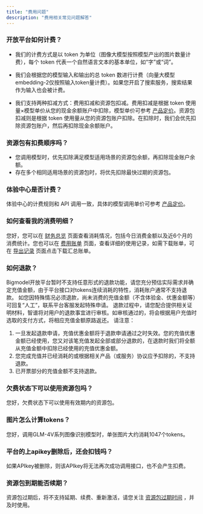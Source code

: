 ```yaml
---
title: "费用问题"
description: "费用相关常见问题解答"
---
```

### 开放平台如何计费？

- 我们的计费方式是以 token 为单位（图像大模型按照模型产出的图片数量计费），每个 token 代表一个自然语言文本的基本单位，如“字”或“词”。

- 我们会根据您的模型输入和输出的总 token 数进行计费（向量大模型embedding-2仅按照输入token量计费）。如果您开启了搜索服务，搜索结果作为输入也会被计费。

- 我们支持两种扣减方式：费用扣减和资源包扣减。费用扣减是根据 token 使用量×模型单价从您的现金余额账户中扣除，模型单价可参考 [产品定价](https://open.bigmodel.cn/pricing)。资源包扣减则是根据 token 使用量从您的资源包账户扣除。在扣除时，我们会优先扣除资源包账户，然后再扣除现金余额账户。

### 资源包有扣费顺序吗？

- 您调用模型时，优先扣除满足模型适用场景的资源包余额，再扣除现金账户余额。
- 存在多个相同适用场景的资源包时，将优先扣除最快过期的资源包。

### 体验中心是否计费？

体验中心的计费规则和 API 调用一致，具体的模型调用单价可参考 [产品定价](https://open.bigmodel.cn/pricing)。

### 如何查看我的消费明细？

您好，您可以在 [财务总览](https://open.bigmodel.cn/finance/overview) 页面查看消耗情况，包括今日消费金额以及近6个月的消费统计。您也可以在 [费用账单](https://open.bigmodel.cn/finance/expensebill/list?active=detail) 页面，查看详细的使用记录，如需下载账单，可在 [导出记录](https://open.bigmodel.cn/finance/exportrecord) 页面点击下载汇总账单。

### 如何退款？

Bigmodel开放平台暂时不支持任意形式的退款功能，请您充分预估实际需求并确定充值金额，由于平台接口对tokens连续消耗的特性，消耗账户通常不支持退款。
如您因特殊情况必须退款，尚未消费的充值金额（不含体验金、优惠金额等）可回复“人工”，联系平台客服发起特殊申请。
退款过程中，请您配合提供相关证明材料，智谱将对用户的退款事宜进行审核。如审核通过的，将会根据用户充值时选取的支付方式，将相应充值金额原路返还。
请注意：
1. 一旦发起退款申请，充值优惠金额将于退款申请通过之时失效。您的充值优惠金额已经使用，您又对该笔充值发起全部或部分退款的，在退款时我们将全额从充值金额中扣除已经使用的充值优惠金额。
2. 您完成充值并已经消耗的或根据相关产品（或服务）协议应予扣除的，不支持退款。
3. 已开票部分的充值金额不支持退款。

### 欠费状态下可以使用资源包吗？

您好，欠费状态下可以使用有效期内的资源包。

### 图片怎么计算tokens？

您好，调用GLM-4V系列图像识别模型时，单张图片大约消耗1047个tokens。

### 平台的上apikey删除后，还会扣钱吗？

如果APIkey被删除，则该APIkey将无法再次成功调用接口，也不会产生扣费。

### 资源包到期能否续期？

资源包过期后，将不支持延期、续费、重新激活，请您关注 [资源包过期时间](https://open.bigmodel.cn/finance/resourcepack) ，并及时使用。